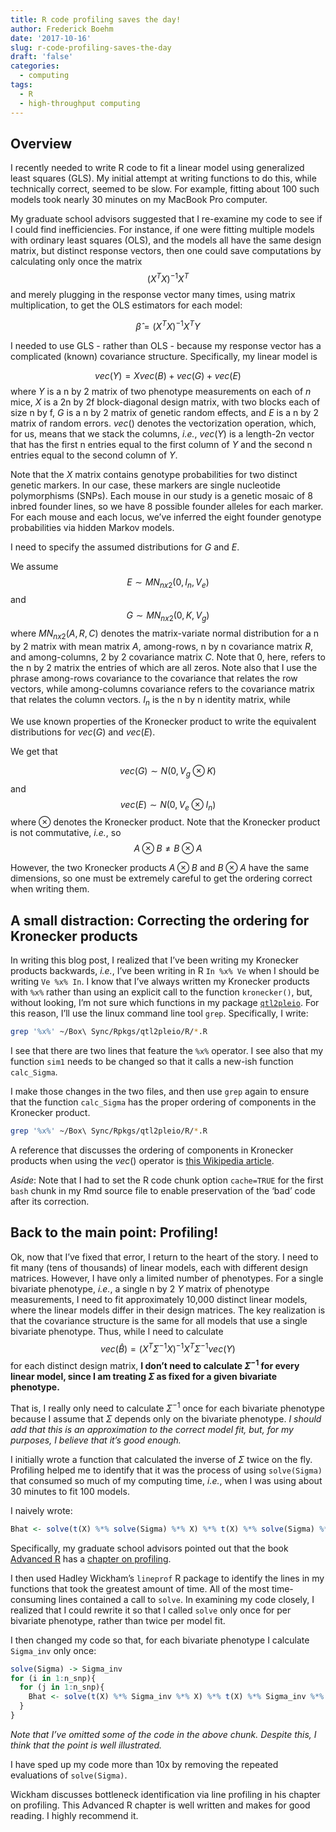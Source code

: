 ```yaml
---
title: R code profiling saves the day!
author: Frederick Boehm
date: '2017-10-16'
slug: r-code-profiling-saves-the-day
draft: 'false'
categories:
  - computing
tags:
  - R
  - high-throughput computing
---
```


## Overview

I recently needed to write R code to fit a linear model using generalized least squares (GLS). My initial attempt at writing functions to do this, while technically correct, seemed to be slow. For example, fitting about 100 such models took nearly 30 minutes on my MacBook Pro computer.

My graduate school advisors suggested that I re-examine my code to see if I could find inefficiencies. For instance, if one were fitting multiple models with ordinary least squares (OLS), and the models all have the same design matrix, but distinct response vectors, then one could save computations by calculating only once the matrix $$(X^TX)^{-1}X^T$$ and merely plugging in the response vector many times, using matrix multiplication, to get the OLS estimators for each model:

$$\hat \beta = (X^TX)^{-1}X^TY$$

I needed to use GLS - rather than OLS - because my response vector has a complicated (known) covariance structure. Specifically, my linear model is 

$$vec(Y) = Xvec(B) + vec(G) + vec(E)$$ where $Y$ is a n by 2 matrix of two phenotype measurements on each of $n$ mice, $X$ is a 2n by 2f block-diagonal design matrix, with two blocks each of size n by f, $G$ is a n by 2 matrix of genetic random effects, and $E$ is a n by 2 matrix of random errors. $vec()$ denotes the vectorization operation, which, for us, means that we stack the columns, *i.e.*, $vec(Y)$ is a length-2n vector that has the first n entries equal to the first column of $Y$ and the second n entries equal to the second column of $Y$. 

Note that the $X$ matrix contains genotype probabilities for two distinct genetic markers. In our case, these markers are single nucleotide polymorphisms (SNPs). Each mouse in our study is a genetic mosaic of 8 inbred founder lines, so we have 8 possible founder alleles for each marker. For each mouse and each locus, we've inferred the eight founder genotype probabilities via hidden Markov models. 

I need to specify the assumed distributions for $G$ and $E$. 

We assume $$E \sim MN_{nx2}(0, I_n, V_e)$$ and $$G \sim MN_{nx2}(0, K, V_g)$$ where $MN_{nx2}(A, R, C)$ denotes the matrix-variate normal distribution for a n by 2 matrix with mean matrix $A$, among-rows, n by n covariance matrix $R$, and among-columns, 2 by 2 covariance matrix $C$. Note that $0$, here, refers to the n by 2 matrix the entries of which are all zeros. Note also that I use the phrase among-rows covariance to the covariance that relates the row vectors, while among-columns covariance refers to the covariance matrix that relates the column vectors. $I_n$ is the n by n identity matrix, while 

We use known properties of the Kronecker product to write the equivalent distributions for $vec(G)$ and $vec(E)$. 

We get that 

$$vec(G) \sim N(0, V_g \otimes K)$$ and $$vec(E) \sim N(0, V_e \otimes I_n)$$ where $\otimes$ denotes the Kronecker product. Note that the Kronecker product is not commutative, *i.e.*, so $$A \otimes B \neq B \otimes A$$

However, the two Kronecker products $A \otimes B$ and $B \otimes A$ have the same dimensions, so one must be extremely careful to get the ordering correct when writing them. 

## A small distraction: Correcting the ordering for Kronecker products

In writing this blog post, I realized that I've been writing my Kronecker products backwards, *i.e.*, I've been writing in R `In %x% Ve` when I should be writing `Ve %x% In`. I know that I've always written my Kronecker products with `%x%` rather than using an explicit call to the function `kronecker()`, but, without looking, I'm not sure which functions in my package [`qtl2pleio`](https://github.com/fboehm/qtl2pleio). For this reason, I'll use the linux command line tool `grep`. Specifically, I write:

```bash
grep '%x%' ~/Box\ Sync/Rpkgs/qtl2pleio/R/*.R
```

I see that there are two lines that feature the `%x%` operator. I see also that my function `sim1` needs to be changed so that it calls a new-ish function `calc_Sigma`. 

I make those changes in the two files, and then use `grep` again to ensure that the function `calc_Sigma` has the proper ordering of components in the Kronecker product. 

```bash
grep '%x%' ~/Box\ Sync/Rpkgs/qtl2pleio/R/*.R
```

A reference that discusses the ordering of components in Kronecker products when using the $vec()$ operator is [this Wikipedia article](https://en.wikipedia.org/wiki/Matrix_normal_distribution).

*Aside*: Note that I had to set the R code chunk option `cache=TRUE` for the first `bash` chunk in my Rmd source file to enable preservation of the 'bad' code after its correction. 

## Back to the main point: Profiling!

Ok, now that I've fixed that error, I return to the heart of the story. I need to fit many (tens of thousands) of linear models, each with different design matrices. However, I have only a limited number of phenotypes. For a single bivariate phenotype, *i.e.*, a single n by 2 $Y$ matrix of phenotype measurements, I need to fit approximately 10,000 distinct linear models, where the linear models differ in their design matrices. The key realization is that the covariance structure is the same for all models that use a single bivariate phenotype. Thus, while I need to calculate $$vec(\hat B) = (X^T\Sigma^{-1} X)^{-1}X^T\Sigma^{-1}vec(Y)$$ for each distinct design matrix, **I don't need to calculate $\Sigma^{-1}$ for every linear model, since I am treating $\Sigma$ as fixed for a given bivariate phenotype.**

That is, I really only need to calculate $\Sigma^{-1}$ once for each bivariate phenotype because I assume that $\Sigma$ depends only on the bivariate phenotype. *I should add that this is an approximation to the correct model fit, but, for my purposes, I believe that it's good enough.* 

I initially wrote a function that calculated the inverse of $\Sigma$ twice on the fly. Profiling helped me to identify that it was the process of using `solve(Sigma)` that consumed so much of my computing time, *i.e.*, when I was using about 30 minutes to fit 100 models. 

I naively wrote:

```r
Bhat <- solve(t(X) %*% solve(Sigma) %*% X) %*% t(X) %*% solve(Sigma) %*% as.vector(Y)
```


Specifically, my graduate school advisors pointed out that the book [Advanced R](http://adv-r.had.co.nz) has a [chapter on profiling](http://adv-r.had.co.nz/Profiling.html).

I then used Hadley Wickham's `lineprof` R package to identify the lines in my functions that took the greatest amount of time. All of the most time-consuming lines contained a call to `solve`. In examining my code closely, I realized that I could rewrite it so that I called `solve` only once for per bivariate phenotype, rather than twice per model fit. 

I then changed my code so that, for each bivariate phenotype I calculate `Sigma_inv` only once:

```r
solve(Sigma) -> Sigma_inv
for (i in 1:n_snp){
  for (j in 1:n_snp){
    Bhat <- solve(t(X) %*% Sigma_inv %*% X) %*% t(X) %*% Sigma_inv %*% as.vector(Y)
  }
}
```

*Note that I've omitted some of the code in the above chunk. Despite this, I think that the point is well illustrated.*

I have sped up my code more than 10x by removing the repeated evaluations of `solve(Sigma)`.

Wickham discusses bottleneck identification via line profiling in his chapter on profiling. This Advanced R chapter is well written and makes for good reading. I highly recommend it. 





